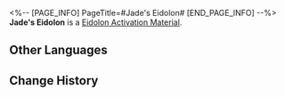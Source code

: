 <%-- [PAGE_INFO]
PageTitle=#Jade's Eidolon#
[END_PAGE_INFO] --%>
{{Item Infobox
|id          = 11314
|image       = Item Jade's Eidolon.png
|type        = Eidolon Activation Material
|invCategory = 
|rarity      = 5
|effect      = 
|description = Material for raising Jade's Eidolon Level.
}}
'''Jade's Eidolon''' is a [[Eidolon Activation Material]].

==Other Languages==
{{Other Languages
|en   = Jade's Eidolon
|zhs  = 【翡翠】的星魂
|zht  = 【翡翠】的星魂
|ja   = 「ジェイド」の星魂
|ko   = [제이드]의 성혼
|es   = Eidolon de Jade
|fr   = Eidolon de Jade
|ru   = Эйдолон Яшмы
|th   = Eidolon ของ Jade
|vi   = Tinh Hồn Jade
|de   = Jades Eidolon
|id   = Jade's Eidolon
|pt   = Eidolon da Jade
}}

==Change History==
{{Change History|2.3}}